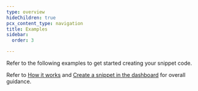 ```yaml
---
type: overview
hideChildren: true
pcx_content_type: navigation
title: Examples
sidebar:
  order: 3

---
```



Refer to the following examples to get started creating your snippet code.

Refer to [How it works](/rules/snippets/how-it-works/) and [Create a snippet in the dashboard](/rules/snippets/create-dashboard/) for overall guidance.

<ListExamples directory="rules/snippets/examples/" />
